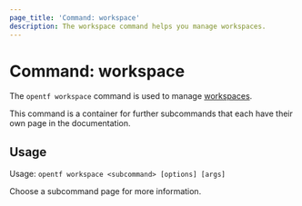 ```yaml
---
page_title: 'Command: workspace'
description: The workspace command helps you manage workspaces.
---
```


# Command: workspace

The `opentf workspace` command is used to manage
[workspaces](/opentf/language/state/workspaces).

This command is a container for further subcommands that each have their own page in the documentation.

## Usage

Usage: `opentf workspace <subcommand> [options] [args]`

Choose a subcommand page for more information.
